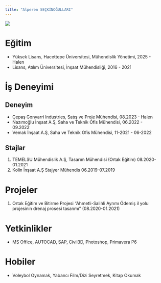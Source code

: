 ```yaml
---
title: "Alperen SEÇKİNOĞULLARI"
---
```


![](/assets/images/alperen.png){fig-align="center"}

# Eğitim

-   Yüksek Lisans, Hacettepe Üniversitesi, Mühendislik Yönetimi, 2025 - Halen
-   Lisans, Atılım Üniversitesi, İnşaat Mühendisliği, 2016 - 2021

# İş Deneyimi

## Deneyim

-  Çepaş Gonvarri Industries, Satış ve Proje Mühendisi, 08.2023 - Halen 
-  Nazımoğlu İnşaat A.Ş, Saha ve Teknik Ofis Mühendisi, 06.2022 - 09.2022 
-  Vemak İnşaat A.Ş, Saha ve Teknik Ofis Mühendisi, 11-2021 - 06-2022 

## Stajlar

1. TEMELSU Mühendislik A.Ş, Tasarım Mühendisi (Ortak Eğitim) 08.2020-01.2021    
2. Kolin İnşaat A.Ş Stajyer Mühendis 06.2019-07.2019     

# Projeler

1.  Ortak Eğitim ve Bitirme Projesi "Ahmetli-Salihli Ayrımı Ödemiş il yolu projesinin drenaj prosesi tasarımı" (08.2020-01.2021)

# Yetkinlikler

-   MS Office, AUTOCAD, SAP, Civil3D, Photoshop, Primavera P6

# Hobiler

-   Voleybol Oynamak, Yabancı Film/Dizi Seyretmek, Kitap Okumak
